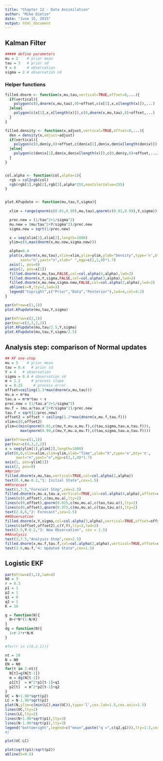 ```yaml
---
title: "Chapter 12 - Data Assimilation"
author: "Mike Dietze"
date: "June 15, 2015"
output: html_document
---
```



## Kalman Filter

```r
##### define parameters
mu = 2    # prior mean
tau = 3   # prior sd
Y = 0     # observation
sigma = 2 # observation sd
```


### Helper functions

```r
filled.dnorm <- function(x,mu,tau,vertical=TRUE,offset=0,...){
  if(vertical){
    polygon(c(0,dnorm(x,mu,tau),0)+offset,c(x[1],x,x[length(x)]),...)
  }else{
    polygon(c(x[1],x,x[length(x)]),c(0,dnorm(x,mu,tau),0)+offset,...)  
  }
}

filled.density <- function(x,adjust,vertical=TRUE,offset=0,...){
  den = density(x,adjust=adjust)
  if(vertical){
    polygon(c(0,den$y,0)+offset,c(den$x[1],den$x,den$x[length(den$x)]),...)
  }else{
    polygon(c(den$x[1],den$x,den$x[length(x)]),c(0,den$y,0)+offset,...)  
  }
}


col.alpha <- function(col,alpha=1){
  rgb = col2rgb(col)
  rgb(rgb[1],rgb[2],rgb[3],alpha*255,maxColorValue=255)
}


plot.KFupdate <- function(mu,tau,Y,sigma){
  
  xlim = range(qnorm(c(0.01,0.99),mu,tau),qnorm(c(0.01,0.99),Y,sigma))

  prec.new = (1/tau^2+1/sigma^2)
  mu.new = (mu/tau^2+Y/sigma^2)/prec.new
  sigma.new = sqrt(1/prec.new)

  x = seq(xlim[1],xlim[2],length=1000)
  ylim=c(0,max(dnorm(x,mu.new,sigma.new)))

  alpha=0.4
  plot(x,dnorm(x,mu,tau),xlim=xlim,ylim=ylim,ylab="Density",type='n',bty='n',
       xaxt="n",yaxt="n",xlab=" ",mgp=c(1,1,0)*1.7)
  axis(1, pos=0)
  axis(2, pos=x[1])
  filled.dnorm(x,mu,tau,FALSE,col=col.alpha(4,alpha),lwd=2)
  filled.dnorm(x,Y,sigma,FALSE,col=col.alpha(3,alpha),lwd=2)
  filled.dnorm(x,mu.new,sigma.new,FALSE,col=col.alpha(2,alpha),lwd=2)
  abline(v=Y,lty=2,lwd=3)
  legend("topright",c("Prior","Data","Posterior"),lwd=4,col=4:2)
}

```

```r

par(mfrow=c(1,1))
plot.KFupdate(mu,tau,Y,sigma)

```

```r

par(mfrow=c(2,1))
par(mar=c(2,3,2,2))
plot.KFupdate(mu,tau/2.5,Y,sigma)
plot.KFupdate(mu,tau,Y,sigma/2.5)

```

## Analysis step: comparison of Normal updates

```r


## KF one-step
mu = 5    # prior mean
tau = 0.4   # prior sd
Y = 4   # observation
sigma = 0.4 # observation sd
m = 1.2     # process slope
v = 0.25     # process error
offset=ceiling(1.3*max(dnorm(x,mu,tau)))
mu.a = m*mu
tau.a = m*m*tau + v
prec.new = (1/tau.a^2+1/sigma^2)
mu.f = (mu.a/tau.a^2+Y/sigma^2)/prec.new
tau.f = sqrt(1/prec.new)
offset2 = offset + ceiling(1.2*max(dnorm(x,mu.f,tau.f)))
xlim=c(0,offset2)
ylim=c(min(qnorm(0.01,c(mu,Y,mu.a,mu.f),c(tau,sigma,tau.a,tau.f))),
       max(qnorm(0.99,c(mu,Y,mu.a,mu.f),c(tau,sigma,tau.a,tau.f))))

par(mfrow=c(1,1))
par(mar=c(4,3,2,2))
x = seq(ylim[1],ylim[2],length=1000)
plot(0,0,xlim=xlim,ylim=ylim,xlab="Time",ylab="X",type='n',bty='n',
     xaxt="n",yaxt="n",mgp=c(1,1,0)*1.7)
axis(1, pos=ylim[1])
axis(2, pos=0)
##prior
filled.dnorm(x,mu,tau,vertical=TRUE,col=col.alpha(2,alpha))
text(0.4,mu-0.2,"1: Initial State",cex=1.5)
##Forecast
text(1,7.5,"Forecast Step",cex=2.5)
filled.dnorm(x,mu.a,tau.a,vertical=TRUE,col=col.alpha(4,alpha),offset=offset)
lines(c(0,offset),c(mu,mu.a),lty=2)
lines(c(0,offset),qnorm(0.025,c(mu,mu.a),c(tau,tau.a)),lty=2)
lines(c(0,offset),qnorm(0.975,c(mu,mu.a),c(tau,tau.a)),lty=2)
text(2.8,6,"2: Forecast",cex=1.5)
##Observation
filled.dnorm(x,Y,sigma,col=col.alpha(3,alpha),vertical=TRUE,offset=offset)
lines(c(offset,offset2),c(Y,Y),lty=3,lwd=2)
text(3.5,Y-0.2,"3: New Observation", cex = 1.5)
##Analysis
text(3,7.5,"Analysis Step",cex=2.5)
filled.dnorm(x,mu.f,tau.f,col=col.alpha(2,alpha),vertical=TRUE,offset=offset)
text(3.6,mu.f,"4: Updated State",cex=1.5)


```


## Logistic EKF
```r
par(mfrow=c(1,1),lwd=4)
N0 = 3
r = 0.3
p1 = 1
p2 = 1
q1 = 0
q2 = 1
K = 10

g = function(N){
  N+r*N*(1-N/K)
}
dg = function(N){
  1+r-2*r*N/K
}

#for(r in c(0.2,1)){

nt = 20
N = N0
EN = N0
for(t in 2:nt){
  N[t]=g(N[t-1])
  m = dg(N[t-1])
  p1[t]  = m^2*p1[t-1]+q1
  p2[t]  = m^2*p2[t-1]+q2
}
UC = N+1.96*sqrt(p2)
LC = N-1.96*sqrt(p2)
plot(N,ylim=c(min(LC),max(UC)),type='l',cex.lab=1.5,cex.axis=1.5)
lines(UC,lty=2)
lines(LC,lty=2)
lines(N+1.96*sqrt(p1),lty=3)
lines(N-1.96*sqrt(p1),lty=3)
legend("bottomright",legend=c("mean",paste("q =",c(q2,q1))),lty=1:3,cex=2)
#}

plot(UC-LC)

plot(sqrt(p1)/sqrt(p2))
abline(h=0.5)

```

